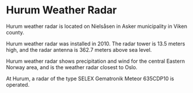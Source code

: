 # Hurum Weather Radar

Hurum weather radar is located on Nielsåsen in Asker municipality in Viken county.

Hurum weather radar was installed in 2010. The radar tower is 13.5 meters high, and the radar antenna is 362.7 meters above sea level.

Hurum weather radar shows precipitation and wind for the central Eastern Norway area, and is the weather radar closest to Oslo.

At Hurum, a radar of the type SELEX Gematronik Meteor 635CDP10 is operated.